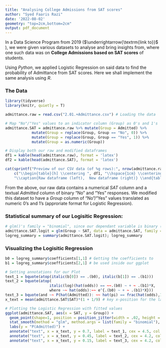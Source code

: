 ---
title: "Analysing College Admissions from SAT scores"
author: "Syed Faaris Razi"
date: '2022-08-02'
geometry: "top=2cm,bottom=2cm"
output: pdf_document
---
In a Data Science Program from 2019 ($\underrightarrow{\textrm{link to}}$ [**\textcolor{purple}{Course and my Certificate of completion}**](https://udemy.com/certificate/UC-EMQU808M)), we were given various datasets to analyse and bring insights from, where one such data was on **College Admissions based on SAT scores** of students. 

Using *Python*, we applied Logistic Regression on said data to find the probability of Admittance from SAT scores. Here we shall implement the same analysis using *R*.

### The Data
```{r eval=TRUE, message=F, results = 'asis', warning = F}
library(tidyverse)
library(knitr, quietly = T)

admittance.raw = read.csv("2.01.+Admittance.csv") # Loading the data

# Map "No"/"Yes" values to an indicator column (Group) as 0's and 1's
admittance.SAT = admittance.raw %>% mutate(Group = Admitted) %>%
            mutate(Group = replace(Group, Group == "No", 0)) %>%
            mutate(Group = replace(Group, Group == "Yes", 1)) %>%
            mutate(Group = as.numeric(Group))

# Display both our raw and modified dataframes
df1 = kable(head(admittance.raw), format = 'latex')
df2 = kable(head(admittance.SAT), format = 'latex')

cat(sprintf("Preview of our CSV data (of %g rows):", nrow(admittance.raw)),
    c("\\begin{table}[h] \\centering ", df1, "\\hspace{1cm} \\centering ", df2,
    "\\caption{Raw dataframe (left),  New dataframe (right)} \\end{table}")) 
```

From the above, our raw data contains a numerical *SAT* column and a textual *Admitted* column of binary "No" and "Yes" responses. We modified this dataset to have a *Group* column of "No"/"Yes" values translated as numeric 0's and 1's (approriate format for Logistic Regression).

### Statistical summary of our Logisitic Regression:
```{r}
# glm()'s family = "binomial", since our dependant variable is binary (0's and 1's).
admittance.SAT.logit = glm(Group ~ SAT, data = admittance.SAT, family = binomial)
logreg_summary = summary(admittance.SAT.logit); logreg_summary
```

### Visualizing the Logisitic Regression
```{r message=F, warning=F}
b0 = logreg_summary$coefficients[1,1] # Getting the coefficients to
b1 = logreg_summary$coefficients[2,1] # be used inside our ggplot

# Setting annotations for our Plot
text_1 = bquote(atop(italic(b[0]) == .(b0), italic(b[1]) == .(b1)))
text_2 = bquote(atop(
                    italic(log)(hat(odds)) == ~~.(b0) ~ + ~ .(b1)*X,
                    where ~~ hat(odds):~~ e^{.(b0) ~ + ~ .(b1)*X}))
text_3 = bquote(and ~~ P(hat(Admitted)): ~~ hat(pi) == frac(hat(odds),1+hat(odds)))
x_text = mean(admittance.SAT$SAT)*(1 + 1/9) # key x-position for the labels

# Plotting the Logistic Regression with fitted values 
ggplot(admittance.SAT, aes(x = SAT, y = Group)) +
  geom_point(shape=1, position = position_jitter(width = .02, height = .02)) +
  stat_smooth(method = "glm", method.args = list(family = "binomial"), se = FALSE) +
  labs(y = "P(Admitted)") +
  annotate("text", x = x_text, y = 0.7, label = text_1, cex = 4.5, col = "#7070fa") +
  annotate("text", x = x_text, y = 0.45, label = text_2, cex = 4.2, col = "#2424f2") +
  annotate("text", x = x_text, y = 0.15, label = text_3, cex = 4.2, col = "#0404b8")
```
